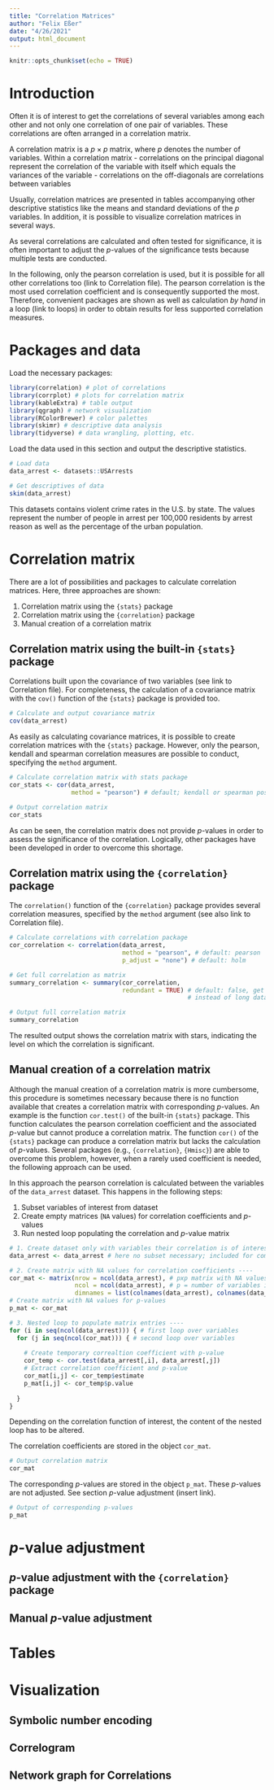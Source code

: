 ```yaml
---
title: "Correlation Matrices"
author: "Felix Eßer"
date: "4/26/2021"
output: html_document
---
```


```r
knitr::opts_chunk$set(echo = TRUE)
```

# Introduction
Often it is of interest to get the correlations of several variables among each other and not only one correlation of one pair of variables. These correlations are often arranged in a correlation matrix. 

A correlation matrix is a $p \times p$ matrix, where $p$ denotes the number of variables. Within a correlation matrix
- correlations on the principal diagonal represent the correlation of the variable with itself which equals the variances of the variable
- correlations on the off-diagonals are correlations between variables

Usually, correlation matrices are presented in tables accompanying other descriptive statistics like the means and standard deviations of the $p$ variables. In addition, it is possible to visualize correlation matrices in several ways.

As several correlations are calculated and often tested for significance, it is often important to adjust the $p$-values of the significance tests because multiple tests are conducted. 

In the following, only the pearson correlation is used, but it is possible for all other correlations too (link to Correlation file). The pearson correlation is the most used correlation coefficient and is consequently supported the most. Therefore, convenient packages are shown as well as calculation *by hand* in a loop (link to loops) in order to obtain results for less supported correlation measures.

# Packages and data

Load the necessary packages:
```r
library(correlation) # plot of correlations
library(corrplot) # plots for correlation matrix
library(kableExtra) # table output
library(qgraph) # network visualization
library(RColorBrewer) # color palettes
library(skimr) # descriptive data analysis
library(tidyverse) # data wrangling, plotting, etc.
```


Load the data used in this section and output the descriptive statistics.
```r
# Load data
data_arrest <- datasets::USArrests

# Get descriptives of data
skim(data_arrest)
```

This datasets contains violent crime rates in the U.S. by state. The values represent the number of people in arrest per 100,000 residents by arrest reason as well as the percentage of the urban population. 



# Correlation matrix

There are a lot of possibilities and packages to calculate correlation matrices. Here, three approaches are shown:

1. Correlation matrix using the `{stats}` package
2. Correlation matrix using the `{correlation}` package
3. Manual creation of a correlation matrix


## Correlation matrix using the built-in `{stats}` package


Correlations built upon the covariance of two variables (see link to Correlation file). For completeness, the calculation of a covariance matrix with the `cov()` function of the `{stats}` package is provided too. 

```r
# Calculate and output covariance matrix
cov(data_arrest)
```

As easily as calculating covariance matrices, it is possible to create correlation matrices with the `{stats}` package. However, only the pearson, kendall and spearman correlation measures are possible to conduct, specifying the `method` argument. 

```r
# Calculate correlation matrix with stats package
cor_stats <- cor(data_arrest,
                 method = "pearson") # default; kendall or spearman possible

# Output correlation matrix
cor_stats
```

As can be seen, the correlation matrix does not provide $p$-values in order to assess the significance of the correlation. Logically, other packages have been developed in order to overcome this shortage. 

## Correlation matrix using the `{correlation}` package

The `correlation()` function of the `{correlation}` package provides several correlation measures, specified by the `method` argument (see also link to Correlation file).

```r
# Calculate correlations with correlation package
cor_correlation <- correlation(data_arrest,
                               method = "pearson", # default: pearson
                               p_adjust = "none") # default: holm

# Get full correlation as matrix
summary_correlation <- summary(cor_correlation,
                               redundant = TRUE) # default: false, get matrix 
                                                 # instead of long data form

# Output full correlation matrix
summary_correlation

```

The resulted output shows the correlation matrix with stars, indicating the level on which the correlation is significant.


## Manual creation of a correlation matrix

Although the manual creation of a correlation matrix is more cumbersome, this procedure is sometimes necessary because there is no function available that creates a correlation matrix with corresponding $p$-values. An example is the function `cor.test()` of the built-in `{stats}` package. This function calculates the pearson correlation coefficient and the associated $p$-value but cannot produce a correlation matrix. The function `cor()` of the `{stats}` package can produce a correlation matrix but lacks the calculation of $p$-values. Several packages (e.g., `{correlation}`, `{Hmisc}`) are able to overcome this problem, however, when a rarely used coefficient is needed, the following approach can be used.

In this approach the pearson correlation is calculated between the variables of the `data_arrest` dataset. This happens in the following steps:

1. Subset variables of interest from dataset
2. Create empty matrices (`NA` values) for correlation coefficients and $p$-values
3. Run nested loop populating the correlation and $p$-value matrix 


```r
# 1. Create dataset only with variables their correlation is of interest ----
data_arrest <- data_arrest # here no subset necessary; included for completeness

# 2. Create matrix with NA values for correlation coefficients ----
cor_mat <- matrix(nrow = ncol(data_arrest), # pxp matrix with NA values
                  ncol = ncol(data_arrest), # p = number of variables in df
                  dimnames = list(colnames(data_arrest), colnames(data_arrest)))
# Create matrix with NA values for p-values
p_mat <- cor_mat

# 3. Nested loop to populate matrix entries ----
for (i in seq(ncol(data_arrest))) { # first loop over variables
  for (j in seq(ncol(cor_mat))) { # second loop over variables
    
    # Create temporary correaltion coefficient with p-value
    cor_temp <- cor.test(data_arrest[,i], data_arrest[,j]) 
    # Extract correlation coefficient and p-value
    cor_mat[i,j] <- cor_temp$estimate
    p_mat[i,j] <- cor_temp$p.value
    
  }
}
```

Depending on the correlation function of interest, the content of the nested loop has to be altered. 

The correlation coefficients are stored in the object `cor_mat`.

```r
# Output correlation matrix
cor_mat
```

The corresponding $p$-values are stored in the object `p_mat`. These $p$-values are not adjusted. See section $p$-value adjustment (insert link).

```r
# Output of corresponding p-values
p_mat
```



# $p$-value adjustment
## $p$-value adjustment with the `{correlation}` package
## Manual $p$-value adjustment
# Tables
# Visualization
## Symbolic number encoding
## Correlogram
## Network graph for Correlations
